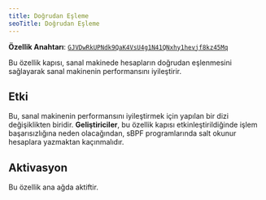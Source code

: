 ```yaml
---
title: Doğrudan Eşleme
seoTitle: Doğrudan Eşleme
---
```


**Özellik Anahtarı**:
[`GJVDwRkUPNdk9QaK4VsU4g1N41QNxhy1hevjf8kz45Mq`](https://explorer.solana.com/address/GJVDwRkUPNdk9QaK4VsU4g1N41QNxhy1hevjf8kz45Mq)

Bu özellik kapısı, sanal makinede hesapların doğrudan eşlenmesini sağlayarak
sanal makinenin performansını iyileştirir.

## Etki

Bu, sanal makinenin performansını iyileştirmek için yapılan bir dizi
değişiklikten biridir. **Geliştiriciler**, bu özellik kapısı
etkinleştirildiğinde işlem başarısızlığına neden olacağından, sBPF
programlarında salt okunur hesaplara yazmaktan kaçınmalıdır.

## Aktivasyon

Bu özellik ana ağda aktiftir.
